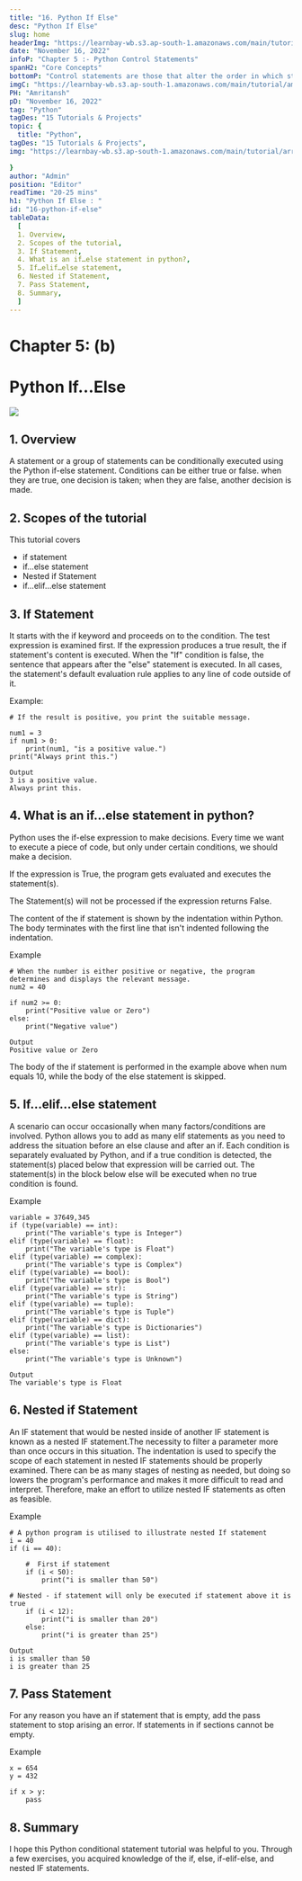 ```yaml
---
title: "16. Python If Else"
desc: "Python If Else"
slug: home
headerImg: "https://learnbay-wb.s3.ap-south-1.amazonaws.com/main/tutorial/Python+Header.png"
date: "November 16, 2022"
infoP: "Chapter 5 :- Python Control Statements"
spanH2: "Core Concepts"
bottomP: "Control statements are those that alter the order in which statements are executed. Control statements for loops change how they usually run."
imgC: "https://learnbay-wb.s3.ap-south-1.amazonaws.com/main/tutorial/amritansh.png"
PH: "Amritansh"
pD: "November 16, 2022"
tag: "Python"
tagDes: "15 Tutorials & Projects"
topic: {
  title: "Python",
tagDes: "15 Tutorials & Projects",
img: "https://learnbay-wb.s3.ap-south-1.amazonaws.com/main/tutorial/arrow.png"

}
author: "Admin"
position: "Editor"
readTime: "20-25 mins"
h1: "Python If Else : "
id: "16-python-if-else"
tableData:
  [
  1. Overview,
  2. Scopes of the tutorial,  
  3. If Statement,  
  4. What is an if…else statement in python?,  
  5. If…elif…else statement,
  6. Nested if Statement,
  7. Pass Statement,
  8. Summary,
  ]
---
```



# **Chapter 5: (b)**


# **Python If…Else**


<img src="https://learnbay-wb.s3.ap-south-1.amazonaws.com/main/tutorial/python+if+else.jpg"></img>



## 1. Overview

A statement or a group of statements can be conditionally executed using the Python if-else statement. Conditions can be either true or false. when they are true, one decision is taken; when they are false, another decision is made.


## 2. Scopes of the tutorial

This tutorial covers



* if statement
* if…else statement
* Nested if Statement
* if…elif…else statement


## 3. If Statement

It starts with the if keyword and proceeds on to the condition. The test expression is examined first. If the expression produces a true result, the if statement's content is executed. When the "If" condition is false, the sentence that appears after the "else" statement is executed. In all cases, the statement's default evaluation rule applies to any line of code outside of it.

Example:


```
# If the result is positive, you print the suitable message.

num1 = 3
if num1 > 0:
    print(num1, "is a positive value.")
print("Always print this.")

Output
3 is a positive value.
Always print this.
```



## 4. What is an if…else statement in python?

Python uses the if-else expression to make decisions. Every time we want to execute a piece of code, but only under certain conditions, we should make a decision.

If the expression is True, the program gets evaluated and executes the statement(s).

The Statement(s) will not be processed if the expression returns False.

The content of the if statement is shown by the indentation within Python. The body terminates with the first line that isn't indented following the indentation.

Example


```
# When the number is either positive or negative, the program determines and displays the relevant message.
num2 = 40

if num2 >= 0:
    print("Positive value or Zero")
else:
    print("Negative value")

Output
Positive value or Zero
```


The body of the if statement is performed in the example above when num equals 10, while the body of the else statement is skipped.


## 5. If…elif…else statement

A scenario can occur occasionally when many factors/conditions are involved. Python allows you to add as many elif statements as you need to address the situation before an else clause and after an if. Each condition is separately evaluated by Python, and if a true condition is detected, the statement(s) placed below that expression will be carried out. The statement(s) in the block below else will be executed when no true condition is found.

Example


```
variable = 37649,345
if (type(variable) == int):
    print("The variable's type is Integer")
elif (type(variable) == float):
    print("The variable's type is Float")
elif (type(variable) == complex):
    print("The variable's type is Complex")
elif (type(variable) == bool):
    print("The variable's type is Bool")
elif (type(variable) == str):
    print("The variable's type is String")
elif (type(variable) == tuple):
    print("The variable's type is Tuple")
elif (type(variable) == dict):
    print("The variable's type is Dictionaries")
elif (type(variable) == list):
    print("The variable's type is List")
else:
    print("The variable's type is Unknown")

Output
The variable's type is Float
```



## 6. Nested if Statement

An IF statement that would be nested inside of another IF statement is known as a nested IF statement.The necessity to filter a parameter more than once occurs in this situation. The indentation is used to specify the scope of each statement in nested IF statements should be properly examined. There can be as many stages of nesting as needed, but doing so lowers the program's performance and makes it more difficult to read and interpret. Therefore, make an effort to utilize nested IF statements as often as feasible.

Example


```
# A python program is utilised to illustrate nested If statement
i = 40
if (i == 40):
    
    #  First if statement
    if (i < 50):
        print("i is smaller than 50")
          
# Nested - if statement will only be executed if statement above it is true
    if (i < 12):
        print("i is smaller than 20")
    else:
        print("i is greater than 25")

Output
i is smaller than 50
i is greater than 25
```



## 7. Pass Statement

For any reason you have an if statement that is empty, add the pass statement to stop arising an error. If statements in if sections cannot be empty.

Example


```
x = 654
y = 432

if x > y:
	pass
```



## 8. Summary

I hope this Python conditional statement tutorial was helpful to you. Through a few exercises, you acquired knowledge of the if, else, if-elif-else, and nested IF statements.


